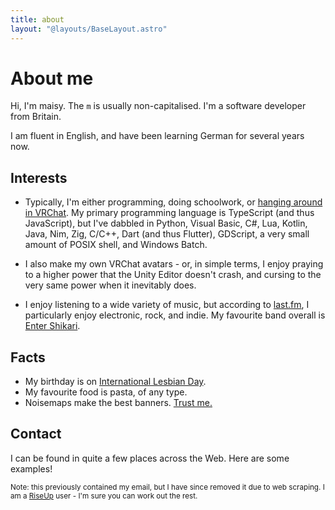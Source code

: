 ```yaml
---
title: about
layout: "@layouts/BaseLayout.astro"
---
```



# About me
Hi, I'm maisy. The `m` is usually non-capitalised. I'm a <DynamicAge birthDate="08-10-2007" /> software developer from Britain.

I am fluent in English, and have been learning German for several years now.

## Interests
* Typically, I'm either programming, doing schoolwork, or [hanging around in VRChat](//vrchat.com/home/user/usr_9999b62c-5cb1-4227-b853-dd2d13214358). My primary programming language is
TypeScript (and thus JavaScript), but I've dabbled in Python, Visual Basic, C#, Lua, Kotlin, Java, Nim, Zig, C/C++, Dart (and thus Flutter), GDScript, a very small amount of POSIX shell, and Windows Batch.

* I also make my own VRChat avatars - or, in simple terms, I enjoy praying to a higher power that the Unity Editor doesn't crash, and cursing to the very same power when it inevitably does.

* I enjoy listening to a wide variety of music, but according to [last.fm](//last.fm/user/Beeffers), I particularly enjoy electronic, rock, and indie. My favourite band overall is [Enter Shikari](//en.wikipedia.org/wiki/Enter_Shikari).

## Facts
* My birthday is on [International Lesbian Day](//en.wikipedia.org/wiki/International_Lesbian_Day).
* My favourite food is pasta, of any type.
* Noisemaps make the best banners. [Trust me.](//i.maisy.moe/cb75c3b7a.png)

## Contact
I can be found in quite a few places across the Web. Here are some examples!

<sub>Note: this previously contained my email, but I have since removed it due to web scraping. I am a [RiseUp](//riseup.net) user - I'm sure you can work out the rest.</sub>

<Socials />
